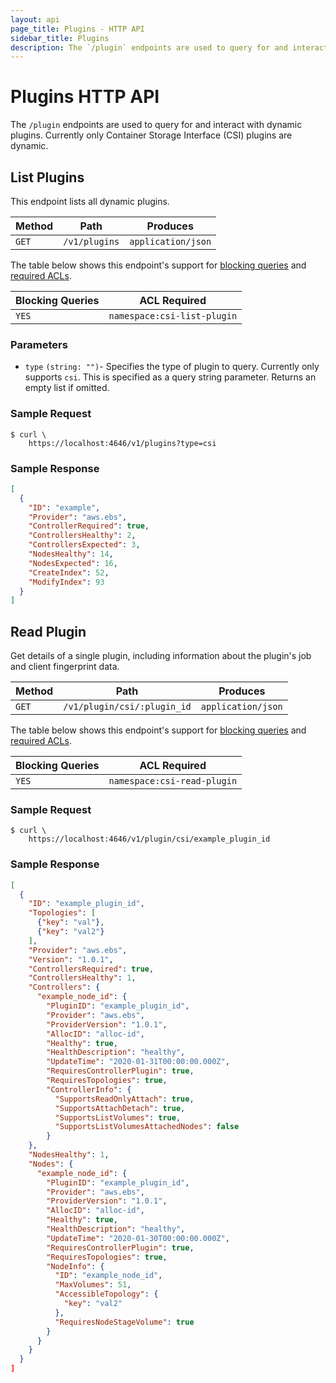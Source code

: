 ```yaml
---
layout: api
page_title: Plugins - HTTP API
sidebar_title: Plugins
description: The `/plugin` endpoints are used to query for and interact with dynamic plugins.
---
```


# Plugins HTTP API

The `/plugin` endpoints are used to query for and interact with
dynamic plugins. Currently only Container Storage Interface (CSI)
plugins are dynamic.

## List Plugins

This endpoint lists all dynamic plugins.

| Method | Path          | Produces           |
| ------ | ------------- | ------------------ |
| `GET`  | `/v1/plugins` | `application/json` |

The table below shows this endpoint's support for
[blocking queries](/api-docs#blocking-queries) and
[required ACLs](/api-docs#acls).

| Blocking Queries | ACL Required                |
| ---------------- | --------------------------- |
| `YES`            | `namespace:csi-list-plugin` |

### Parameters

- `type` `(string: "")`- Specifies the type of plugin to
  query. Currently only supports `csi`. This is specified as a query
  string parameter. Returns an empty list if omitted.

### Sample Request

```shell
$ curl \
    https://localhost:4646/v1/plugins?type=csi
```

### Sample Response

```json
[
  {
    "ID": "example",
    "Provider": "aws.ebs",
    "ControllerRequired": true,
    "ControllersHealthy": 2,
    "ControllersExpected": 3,
    "NodesHealthy": 14,
    "NodesExpected": 16,
    "CreateIndex": 52,
    "ModifyIndex": 93
  }
]
```

## Read Plugin

Get details of a single plugin, including information about the
plugin's job and client fingerprint data.

| Method | Path                        | Produces           |
| ------ | --------------------------- | ------------------ |
| `GET`  | `/v1/plugin/csi/:plugin_id` | `application/json` |

The table below shows this endpoint's support for
[blocking queries](/api-docs#blocking-queries) and
[required ACLs](/api-docs#acls).

| Blocking Queries | ACL Required                |
| ---------------- | --------------------------- |
| `YES`            | `namespace:csi-read-plugin` |

### Sample Request

```shell
$ curl \
    https://localhost:4646/v1/plugin/csi/example_plugin_id
```

### Sample Response

```json
[
  {
    "ID": "example_plugin_id",
    "Topologies": [
      {"key": "val"},
      {"key": "val2"}
    ],
    "Provider": "aws.ebs",
    "Version": "1.0.1",
    "ControllersRequired": true,
    "ControllersHealthy": 1,
    "Controllers": {
      "example_node_id": {
        "PluginID": "example_plugin_id",
        "Provider": "aws.ebs",
        "ProviderVersion": "1.0.1",
        "AllocID": "alloc-id",
        "Healthy": true,
        "HealthDescription": "healthy",
        "UpdateTime": "2020-01-31T00:00:00.000Z",
        "RequiresControllerPlugin": true,
        "RequiresTopologies": true,
        "ControllerInfo": {
          "SupportsReadOnlyAttach": true,
          "SupportsAttachDetach": true,
          "SupportsListVolumes": true,
          "SupportsListVolumesAttachedNodes": false
        }
    },
    "NodesHealthy": 1,
    "Nodes": {
      "example_node_id": {
        "PluginID": "example_plugin_id",
        "Provider": "aws.ebs",
        "ProviderVersion": "1.0.1",
        "AllocID": "alloc-id",
        "Healthy": true,
        "HealthDescription": "healthy",
        "UpdateTime": "2020-01-30T00:00:00.000Z",
        "RequiresControllerPlugin": true,
        "RequiresTopologies": true,
        "NodeInfo": {
          "ID": "example_node_id",
          "MaxVolumes": 51,
          "AccessibleTopology": {
            "key": "val2"
          },
          "RequiresNodeStageVolume": true
        }
      }
    }
  }
]
```
